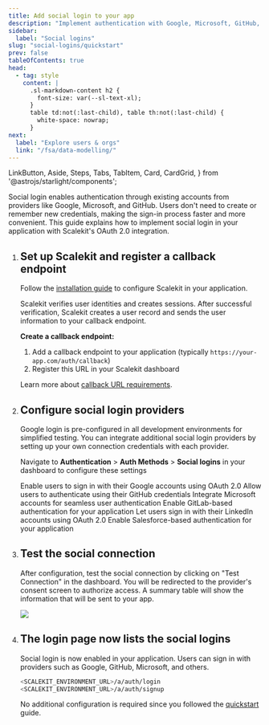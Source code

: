 ```yaml
---
title: Add social login to your app
description: "Implement authentication with Google, Microsoft, GitHub, and other social providers"
sidebar:
  label: "Social logins"
slug: "social-logins/quickstart"
prev: false
tableOfContents: true
head:
  - tag: style
    content: |
      .sl-markdown-content h2 {
        font-size: var(--sl-text-xl);
      }
      table td:not(:last-child), table th:not(:last-child) {
        white-space: nowrap;
      }
next:
  label: "Explore users & orgs"
  link: "/fsa/data-modelling/"
---
```


  LinkButton, Aside, Steps, Tabs, TabItem, Card, CardGrid,
 } from '@astrojs/starlight/components';

Social login enables authentication through existing accounts from providers like Google, Microsoft, and GitHub. Users don't need to create or remember new credentials, making the sign-in process faster and more convenient. This guide explains how to implement social login in your application with Scalekit's OAuth 2.0 integration.

<Steps>

1. ## Set up Scalekit and register a callback endpoint

   Follow the [installation guide](/authenticate/installation/) to configure Scalekit in your application.

   Scalekit verifies user identities and creates sessions. After successful verification, Scalekit creates a user record and sends the user information to your callback endpoint.

   **Create a callback endpoint:**

   1. Add a callback endpoint to your application (typically `https://your-app.com/auth/callback`)
   2. Register this URL in your Scalekit dashboard

   Learn more about [callback URL requirements](/guides/dashboard/redirects/#allowed-callback-urls).

2. ## Configure social login providers
   Google login is pre-configured in all development environments for simplified testing. You can integrate additional social login providers by setting up your own connection credentials with each provider.

   Navigate to **Authentication** > **Auth Methods** > **Social logins** in your dashboard to configure these settings

    <CardGrid>
      <FoldCard title="Google" iconKey="google" href="/guides/integrations/social-connections/google" cta="Setup →">
        Enable users to sign in with their Google accounts using OAuth 2.0
      </FoldCard>
      <FoldCard title="GitHub" iconKey="github" href="/guides/integrations/social-connections/github" cta="Setup →">
        Allow users to authenticate using their GitHub credentials
      </FoldCard>
      <FoldCard title="Microsoft" iconKey="microsoft" href="/guides/integrations/social-connections/microsoft" cta="Setup →">
        Integrate Microsoft accounts for seamless user authentication
      </FoldCard>
      <FoldCard title="GitLab" iconKey="gitlab" href="/guides/integrations/social-connections/gitlab" cta="Setup →">
        Enable GitLab-based authentication for your application
      </FoldCard>
      <FoldCard title="LinkedIn" iconKey="linkedin" href="/guides/integrations/social-connections/linkedin" cta="Setup →">
        Let users sign in with their LinkedIn accounts using OAuth 2.0
      </FoldCard>
      <FoldCard title="Salesforce" iconKey="salesforce" href="/guides/integrations/social-connections/salesforce" cta="Setup →">
        Enable Salesforce-based authentication for your application
      </FoldCard>
    </CardGrid>

3. ## Test the social connection

    After configuration, test the social connection by clicking on "Test Connection" in the dashboard. You will be redirected to the provider's consent screen to authorize access. A summary table will show the information that will be sent to your app.

    ![](@/assets/docs/social-logins-quickstart/test-connection.png)


4. ## The login page now lists the social logins

    Social login is now enabled in your application. Users can sign in with providers such as Google, GitHub, Microsoft, and others.

    ```sh wrap title="Try login (or) signup" showLineNumbers=false
    <SCALEKIT_ENVIRONMENT_URL>/a/auth/login
    <SCALEKIT_ENVIRONMENT_URL>/a/auth/signup
    ```

    No additional configuration is required since you followed the [quickstart](/fsa/quickstart/) guide.

</Steps>
